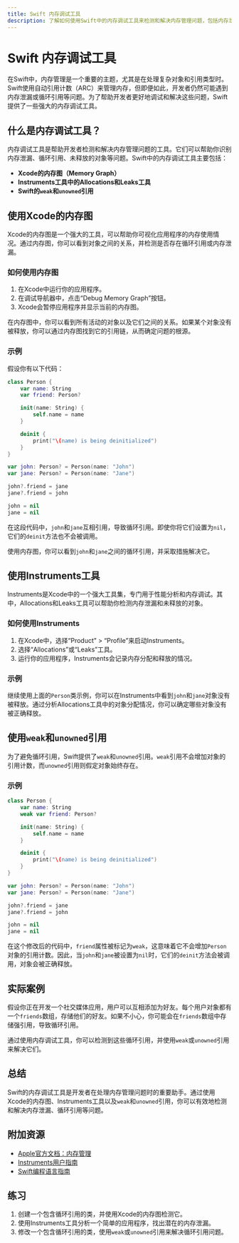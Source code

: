 ```yaml
---
title: Swift 内存调试工具
description: 了解如何使用Swift中的内存调试工具来检测和解决内存管理问题，包括内存泄漏和循环引用。
---
```


# Swift 内存调试工具

在Swift中，内存管理是一个重要的主题，尤其是在处理复杂对象和引用类型时。Swift使用自动引用计数（ARC）来管理内存，但即便如此，开发者仍然可能遇到内存泄漏或循环引用等问题。为了帮助开发者更好地调试和解决这些问题，Swift提供了一些强大的内存调试工具。

## 什么是内存调试工具？

内存调试工具是帮助开发者检测和解决内存管理问题的工具。它们可以帮助你识别内存泄漏、循环引用、未释放的对象等问题。Swift中的内存调试工具主要包括：

- **Xcode的内存图（Memory Graph）**
- **Instruments工具中的Allocations和Leaks工具**
- **Swift的`weak`和`unowned`引用**

## 使用Xcode的内存图

Xcode的内存图是一个强大的工具，可以帮助你可视化应用程序的内存使用情况。通过内存图，你可以看到对象之间的关系，并检测是否存在循环引用或内存泄漏。

### 如何使用内存图

1. 在Xcode中运行你的应用程序。
2. 在调试导航器中，点击“Debug Memory Graph”按钮。
3. Xcode会暂停应用程序并显示当前的内存图。

在内存图中，你可以看到所有活动的对象以及它们之间的关系。如果某个对象没有被释放，你可以通过内存图找到它的引用链，从而确定问题的根源。

### 示例

假设你有以下代码：

```swift
class Person {
    var name: String
    var friend: Person?

    init(name: String) {
        self.name = name
    }

    deinit {
        print("\(name) is being deinitialized")
    }
}

var john: Person? = Person(name: "John")
var jane: Person? = Person(name: "Jane")

john?.friend = jane
jane?.friend = john

john = nil
jane = nil
```

在这段代码中，`john`和`jane`互相引用，导致循环引用。即使你将它们设置为`nil`，它们的`deinit`方法也不会被调用。

使用内存图，你可以看到`john`和`jane`之间的循环引用，并采取措施解决它。

## 使用Instruments工具

Instruments是Xcode中的一个强大工具集，专门用于性能分析和内存调试。其中，Allocations和Leaks工具可以帮助你检测内存泄漏和未释放的对象。

### 如何使用Instruments

1. 在Xcode中，选择“Product” > “Profile”来启动Instruments。
2. 选择“Allocations”或“Leaks”工具。
3. 运行你的应用程序，Instruments会记录内存分配和释放的情况。

### 示例

继续使用上面的`Person`类示例，你可以在Instruments中看到`john`和`jane`对象没有被释放。通过分析Allocations工具中的对象分配情况，你可以确定哪些对象没有被正确释放。

## 使用`weak`和`unowned`引用

为了避免循环引用，Swift提供了`weak`和`unowned`引用。`weak`引用不会增加对象的引用计数，而`unowned`引用则假定对象始终存在。

### 示例

```swift
class Person {
    var name: String
    weak var friend: Person?

    init(name: String) {
        self.name = name
    }

    deinit {
        print("\(name) is being deinitialized")
    }
}

var john: Person? = Person(name: "John")
var jane: Person? = Person(name: "Jane")

john?.friend = jane
jane?.friend = john

john = nil
jane = nil
```

在这个修改后的代码中，`friend`属性被标记为`weak`，这意味着它不会增加`Person`对象的引用计数。因此，当`john`和`jane`被设置为`nil`时，它们的`deinit`方法会被调用，对象会被正确释放。

## 实际案例

假设你正在开发一个社交媒体应用，用户可以互相添加为好友。每个用户对象都有一个`friends`数组，存储他们的好友。如果不小心，你可能会在`friends`数组中存储强引用，导致循环引用。

通过使用内存调试工具，你可以检测到这些循环引用，并使用`weak`或`unowned`引用来解决它们。

## 总结

Swift的内存调试工具是开发者在处理内存管理问题时的重要助手。通过使用Xcode的内存图、Instruments工具以及`weak`和`unowned`引用，你可以有效地检测和解决内存泄漏、循环引用等问题。

## 附加资源

- [Apple官方文档：内存管理](https://developer.apple.com/documentation/swift/memory_management)
- [Instruments用户指南](https://developer.apple.com/library/archive/documentation/DeveloperTools/Conceptual/InstrumentsUserGuide/index.html)
- [Swift编程语言指南](https://docs.swift.org/swift-book/)

## 练习

1. 创建一个包含循环引用的类，并使用Xcode的内存图检测它。
2. 使用Instruments工具分析一个简单的应用程序，找出潜在的内存泄漏。
3. 修改一个包含循环引用的类，使用`weak`或`unowned`引用来解决循环引用问题。

